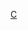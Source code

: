 {{asbox
|image=Flag of Cyprus.svg
|category=塞浦路斯小作品
|subject=與[[賽普勒斯]]相關的
|name=Template:Cyprus-stub
}}<noinclude>
[[cat:欧洲小作品模板|C]]
</noinclude>